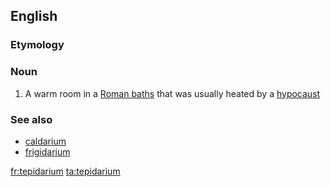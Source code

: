 ==English==

===Etymology===
{{etyl|la}}

===Noun===
{{wikipedia}}
{{en-noun|pl2=tepidaria}}

# A warm room in a [[Roman baths]] that was usually heated by a [[hypocaust]]

===See also===
* [[caldarium]]
* [[frigidarium]]

[[fr:tepidarium]]
[[ta:tepidarium]]